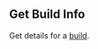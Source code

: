 ## Get Build Info

Get details for a [build](https://hathora.dev/docs/concepts/hathora-entities#build).
